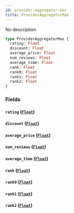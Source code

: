 ```yaml
---
id: provider-aggregator-max
title: ProviderAggregatorMax
---
```


No description

```graphql
type ProviderAggregatorMax {
  rating: Float
  discount: Float
  average_price: Float
  num_reviews: Float
  average_time: Float
  rank: Float
  rank0: Float
  rank1: Float
  rank2: Float
}
```

### Fields

#### `rating` ([`Float`](/v1/scalars/float))

#### `discount` ([`Float`](/v1/scalars/float))

#### `average_price` ([`Float`](/v1/scalars/float))

#### `num_reviews` ([`Float`](/v1/scalars/float))

#### `average_time` ([`Float`](/v1/scalars/float))

#### `rank` ([`Float`](/v1/scalars/float))

#### `rank0` ([`Float`](/v1/scalars/float))

#### `rank1` ([`Float`](/v1/scalars/float))

#### `rank2` ([`Float`](/v1/scalars/float))
